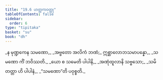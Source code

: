 ```yaml
---
title: "19.6 ဟတ္ထကဝတ္ထု"
tableOfContents: false
sidebar:
  order: 6
type: "tipitaka"
basket: "su"
book: "dh"
---
```



<DynamicBreadcrumb />

<Division number="264" book="dh" e="ch" v="18" p="51">

<Paragraph number="285" type="verses" book="dh">
_န မုဏ္ဍကေန သမဏော,_  
_အဗ္ဗတော အလိကံ ဘဏံ;_  
ဣစ္ဆာလောဘသမာပန္နော,_  
_သမဏော ကိံ ဘဝိဿတိ._  

</Paragraph>

</Division>
<Division number="265" book="dh" e="ch" v="18" p="51">

<Paragraph number="286" type="verses" book="dh">
_ယော စ သမေတိ ပါပါနိ,_  
_အဏုံထူလာနိ သဗ္ဗသော;_  
_သမိတတ္တာ ဟိ ပါပါနံ,_  
_“သမဏော”တိ ပဝုစ္စတိ._
</Paragraph>
</Division>